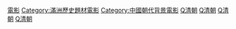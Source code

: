 {{中國歷史劃分類導航|背景電影}}
{{清朝背景作品分類導航|背景電影}}

[[Category:清朝背景作品|電影]]
[[Category:滿洲歷史題材電影|Category:滿洲歷史題材電影]]
[[Category:中國朝代背景電影|Category:中國朝代背景電影]]
[[Category:17世紀背景電影|Q清朝]]
[[Category:18世紀背景電影|Q清朝]]
[[Category:19世紀背景電影|Q清朝]]
[[Category:20世紀背景電影|Q清朝]]